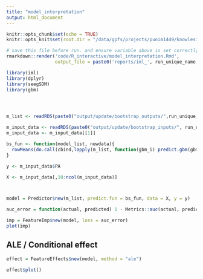 ```yaml
---
title: "model_interpretation"
output: html_document
---
```


```r
knitr::opts_chunk$set(echo = TRUE)
knitr::opts_knit$set(root.dir = "/data/gpfs/projects/punim1449/knowlesi_ruarai")
```


```r
# save this file before run. and ensure variable above is set correctly (before and after!)
rmarkdown::render('code/R_interactive/model_interpretation.Rmd',
                  output_file = paste0('reports/iml_', run_unique_name, '.html'))
```


```r

library(iml)
library(dplyr)
library(seegSDM)
library(gbm)




m_list <- readRDS(paste0("output/update/bootstrap_outputs/",run_unique_name,"/1_brt_model_list.Rds"))

m_input_data <- readRDS(paste0("output/update/bootstrap_inputs/", run_unique_name, "/1_brt_data_list.Rds"))
m_input_data <- m_input_data[[1]]

bs_fun <- function(model_list, newdata){
  rowMeans(do.call(cbind,lapply(m_list, function(gbm_i) predict.gbm(gbm_i$model, newdata))))
}

y <- m_input_data$PA

X <- m_input_data[,10:ncol(m_input_data)]



model = Predictor$new(m_list, predict.fun = bs_fun, data = X, y = y)
```


```r

auc_error = function(actual, predicted) 1 - Metrics::auc(actual, predicted)

imp = FeatureImp$new(model, loss = auc_error)
plot(imp)

```


## ALE / Conditional effect

```r
effect = FeatureEffects$new(model, method = "ale")

effect$plot()
```







